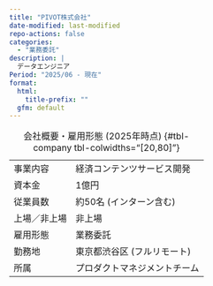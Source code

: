 ```yaml
---
title: "PIVOT株式会社"
date-modified: last-modified
repo-actions: false
categories:
  - "業務委託"
description: |
  データエンジニア
Period: "2025/06 - 現在"
format:
  html:
    title-prefix: ""
  gfm: default
---
```


:会社概要・雇用形態 (2025年時点) {#tbl-company tbl-colwidths="[20,80]"}

|              |                              |
| :---         | :---                         |
| 事業内容     | 経済コンテンツサービス開発   |
| 資本金       | 1億円                        |
| 従業員数     | 約50名 (インターン含む)      |
| 上場／非上場 | 非上場                       |
| 雇用形態     | 業務委託                     |
| 勤務地       | 東京都渋谷区 (フルリモート)  |
| 所属         | プロダクトマネジメントチーム |
